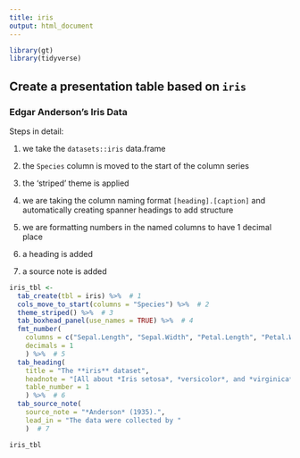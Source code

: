 ```yaml
---
title: iris
output: html_document
---
```


```r
library(gt)
library(tidyverse)
```


## Create a presentation table based on `iris`

### Edgar Anderson's Iris Data

Steps in detail:

 1. we take the `datasets::iris` data.frame
 
 2. the `Species` column is moved to the start of the column series
 
 3. the 'striped' theme is applied
 
 4. we are taking the column naming format `[heading].[caption]` and automatically creating spanner headings to add structure
 
 5. we are formatting numbers in the named columns to have 1 decimal place
 
 6. a heading is added
 
 7. a source note is added

```r
iris_tbl <-
  tab_create(tbl = iris) %>%  # 1
  cols_move_to_start(columns = "Species") %>%  # 2
  theme_striped() %>%  # 3
  tab_boxhead_panel(use_names = TRUE) %>%  # 4
  fmt_number(
    columns = c("Sepal.Length", "Sepal.Width", "Petal.Length", "Petal.Width"),
    decimals = 1
    ) %>%  # 5
  tab_heading(
    title = "The **iris** dataset",
    headnote = "[All about *Iris setosa*, *versicolor*, and *virginica*]",
    table_number = 1
    ) %>%  # 6
  tab_source_note(
    source_note = "*Anderson* (1935).",
    lead_in = "The data were collected by "
    )  # 7
```

```r
iris_tbl
```

